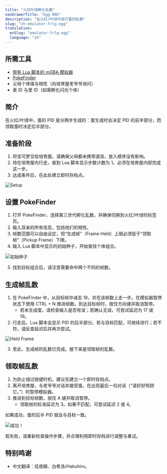 ```yaml
---
title: "火红叶绿孵化乱数"
navDrawerTitle: "Egg RNG"
description: "在火红/叶绿中进行蛋的乱数"
slug: "zh-emulator-frlg-egg"
translation:
  enSlug: "emulator-frlg-egg"
  language: "zh"
---
```


## 所需工具

- [带有 Lua 脚本的 mGBA 模拟器](/mgba-setup)
- [PokeFinder](/pokefinder)
- 父母个体值与相性（向培育屋老爷爷询问）
- 表 ID 与里 ID（如需孵化闪光个体）

## 简介

在火红/叶绿中，蛋的 PID 是分两步生成的：蛋生成时会决定 PID 的前半部分，而领取蛋时决定后半部分。

## 准备阶段

1. 将宝可梦交给培育屋。请确保父母都未携带道具，放入顺序没有影响。
2. 待在培育屋内行走，直到 Lua 脚本显示步数计数为 1。必须在培育屋内部完成这一步。
3. 达成条件后，在此处建立即时存档点。

![Setup](/images/FireRed-LeafGreen/Egg/Setup.png)

## 设置 PokeFinder

1. 打开 PokeFinder，选择第三世代孵化乱数，并确保切换到火红/叶绿的标签页。
2. 输入双亲的所有信息，包括他们的相性。
3. 帧数范围可以自由设定，但“生成帧”（Frame Held）上限必须低于“领取帧”（Pickup Frame）下限。
4. 输入 Lua 脚本中显示的初始种子，开始查找个体组合。

![初始种子](/images/FireRed-LeafGreen/Egg/Initial-Seed.png)

5. 找到目标组合后，请注意需要命中两个不同的帧数。

## 生成帧乱数

1. 在 PokeFinder 中，从目标帧中减去 18，并在该帧数上走一步。在模拟器暂停状态下使用 CTRL + N 推进帧数。到达目标帧时，按住方向键并取消暂停。
   - 若未生成蛋，请检查输入是否有误；若确认无误，可尝试延迟为 17 或 19。
2. 行走后，Lua 脚本会显示 PID 的后半部分。若与目标匹配，可继续进行；若不符，请反查延迟后并再次尝试。

![Held Frame](/images/FireRed-LeafGreen/Egg/Held.png)

3. 至此，生成帧的乱数已完成。接下来是领取帧的乱数。

## 领取帧乱数

1. 为防止错过按键时机，建议先建立一个即时存档点。
2. 离开培育屋，与老爷爷对话并接受蛋。在出现最后一句对话（“请好好照顾它。”）时暂停模拟器。
3. 推进到目标帧数，按住 A 键并取消暂停。
   - 领取帧的标准延迟为 3。如果不匹配，可尝试延迟 2 或 4。

如果成功，蛋的后半 PID 就会与目标一致。

![成功！](/images/FireRed-LeafGreen/Egg/Success.png)

若失败，请重新检查操作步骤，并合理利用即时存档进行调整与重试。

## 特别鸣谢

- 中文翻译：炫夜鳞、白希洛/Hakuhiro。
